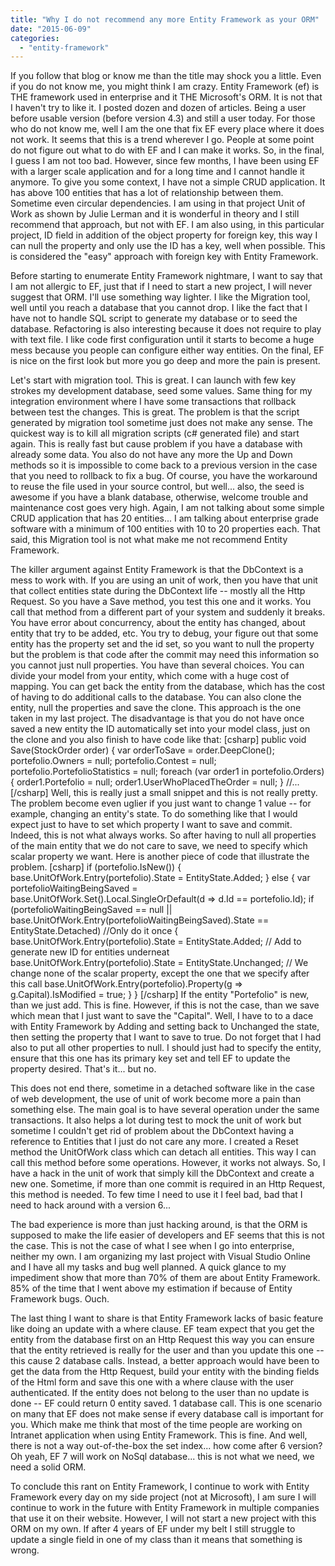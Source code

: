 ```yaml
---
title: "Why I do not recommend any more Entity Framework as your ORM"
date: "2015-06-09"
categories: 
  - "entity-framework"
---
```


If you follow that blog or know me than the title may shock you a little. Even if you do not know me, you might think I am crazy. Entity Framework (ef) is THE framework used in enterprise and it THE Microsoft's ORM. It is not that I haven't try to like it. I posted dozen and dozen of articles. Being a user before usable version (before version 4.3) and still a user today. For those who do not know me, well I am the one that fix EF every place where it does not work. It seems that this is a trend wherever I go. People at some point do not figure out what to do with EF and I can make it works. So, in the final, I guess I am not too bad. However, since few months, I have been using EF with a larger scale application and for a long time and I cannot handle it anymore. To give you some context, I have not a simple CRUD application. It has above 100 entities that has a lot of relationship between them. Sometime even circular dependencies. I am using in that project Unit of Work as shown by Julie Lerman and it is wonderful in theory and I still recommend that approach, but not with EF. I am also using, in this particular project, ID field in addition of the object property for foreign key, this way I can null the property and only use the ID has a key, well when possible. This is considered the "easy" approach with foreign key with Entity Framework.

Before starting to enumerate Entity Framework nightmare, I want to say that I am not allergic to EF, just that if I need to start a new project, I will never suggest that ORM. I'll use something way lighter. I like the Migration tool, well until you reach a database that you cannot drop. I like the fact that I have not to handle SQL script to generate my database or to seed the database. Refactoring is also interesting because it does not require to play with text file. I like code first configuration until it starts to become a huge mess because you people can configure either way entities. On the final, EF is nice on the first look but more you go deep and more the pain is present.

Let's start with migration tool. This is great. I can launch with few key strokes my development database, seed some values. Same thing for my integration environment where I have some transactions that rollback between test the changes. This is great. The problem is that the script generated by migration tool sometime just does not make any sense. The quickest way is to kill all migration scripts (c# generated file) and start again. This is really fast but cause problem if you have a database with already some data. You also do not have any more the Up and Down methods so it is impossible to come back to a previous version in the case that you need to rollback to fix a bug. Of course, you have the workaround to reuse the file used in your source control, but well... also, the seed is awesome if you have a blank database, otherwise, welcome trouble and maintenance cost goes very high. Again, I am not talking about some simple CRUD application that has 20 entities... I am talking about enterprise grade software with a minimum of 100 entities with 10 to 20 properties each. That said, this Migration tool is not what make me not recommend Entity Framework.

The killer argument against Entity Framework is that the DbContext is a mess to work with. If you are using an unit of work, then you have that unit that collect entities state during the DbContext life -- mostly all the Http Request. So you have a Save method, you test this one and it works. You call that method from a different part of your system and suddenly it breaks. You have error about concurrency, about the entity has changed, about entity that try to be added, etc. You try to debug, your figure out that some entity has the property set and the id set, so you want to null the property but the problem is that code after the commit may need this information so you cannot just null properties. You have than several choices. You can divide your model from your entity, which come with a huge cost of mapping. You can get back the entity from the database, which has the cost of having to do additional calls to the database. You can also clone the entity, null the properties and save the clone. This approach is the one taken in my last project. The disadvantage is that you do not have once saved a new entity the ID automatically set into your model class, just on the clone and you also finish to have code like that: \[csharp\] public void Save(StockOrder order) { var orderToSave = order.DeepClone(); portefolio.Owners = null; portefolio.Contest = null; portefolio.PortefolioStatistics = null; foreach (var order1 in portefolio.Orders) { order1.Portefolio = null; order1.UserWhoPlacedTheOrder = null; } //... \[/csharp\] Well, this is really just a small snippet and this is not really pretty. The problem become even uglier if you just want to change 1 value -- for example, changing an entity's state. To do something like that I would expect just to have to set which property I want to save and commit. Indeed, this is not what always works. So after having to null all properties of the main entity that we do not care to save, we need to specify which scalar property we want. Here is another piece of code that illustrate the problem. \[csharp\] if (portefolio.IsNew()) { base.UnitOfWork.Entry(portefolio).State = EntityState.Added; } else { var portefolioWaitingBeingSaved = base.UnitOfWork.Set<Portefolio>().Local.SingleOrDefault(d => d.Id == portefolio.Id); if (portefolioWaitingBeingSaved == null || base.UnitOfWork.Entry(portefolioWaitingBeingSaved).State == EntityState.Detached) //Only do it once { base.UnitOfWork.Entry(portefolio).State = EntityState.Added; // Add to generate new ID for entities underneat base.UnitOfWork.Entry(portefolio).State = EntityState.Unchanged; // We change none of the scalar property, except the one that we specify after this call base.UnitOfWork.Entry(portefolio).Property(g => g.Capital).IsModified = true; } } \[/csharp\] If the entity "Portefolio" is new, than we just add. This is fine. However, if this is not the case, than we save which mean that I just want to save the "Capital". Well, I have to to a dace with Entity Framework by Adding and setting back to Unchanged the state, then setting the property that I want to save to true. Do not forget that I had also to put all other properties to null. I should just had to specify the entity, ensure that this one has its primary key set and tell EF to update the property desired. That's it... but no.

This does not end there, sometime in a detached software like in the case of web development, the use of unit of work become more a pain than something else. The main goal is to have several operation under the same transactions. It also helps a lot during test to mock the unit of work but sometime I couldn't get rid of problem about the DbContext having a reference to Entities that I just do not care any more. I created a Reset method the UnitOfWork class which can detach all entities. This way I can call this method before some operations. However, it works not always. So, I have a hack in the unit of work that simply kill the DbContext and create a new one. Sometime, if more than one commit is required in an Http Request, this method is needed. To few time I need to use it I feel bad, bad that I need to hack around with a version 6...

The bad experience is more than just hacking around, is that the ORM is supposed to make the life easier of developers and EF seems that this is not the case. This is not the case of what I see when I go into enterprise, neither my own. I am organizing my last project with Visual Studio Online and I have all my tasks and bug well planned. A quick glance to my impediment show that more than 70% of them are about Entity Framework. 85% of the time that I went above my estimation if because of Entity Framework bugs. Ouch.

The last thing I want to share is that Entity Framework lacks of basic feature like doing an update with a where clause. EF team expect that you get the entity from the database first on an Http Request this way you can ensure that the entity retrieved is really for the user and than you update this one -- this cause 2 database calls. Instead, a better approach would have been to get the data from the Http Request, build your entity with the binding fields of the Html form and save this one with a where clause with the user authenticated. If the entity does not belong to the user than no update is done -- EF could return 0 entity saved. 1 database call. This is one scenario on many that EF does not make sense if every database call is important for you. Which make me think that most of the time people are working on Intranet application when using Entity Framework. This is fine. And well, there is not a way out-of-the-box the set index... how come after 6 version? Oh yeah, EF 7 will work on NoSql database... this is not what we need, we need a solid ORM.

To conclude this rant on Entity Framework, I continue to work with Entity Framework every day on my side project (not at Microsoft), I am sure I will continue to work in the future with Entity Framework in multiple companies that use it on their website. However, I will not start a new project with this ORM on my own. If after 4 years of EF under my belt I still struggle to update a single field in one of my class than it means that something is wrong.
